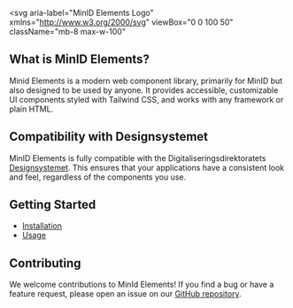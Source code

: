 
<Meta title="About" />

<svg
  aria-label="MinID Elements Logo"
  xmlns="http://www.w3.org/2000/svg"
  viewBox="0 0 100 50"
  className="mb-8 max-w-100"
>
  <use href="./logo-minid-elements-positive.svg" />
</svg>

## What is MinID Elements?

Minid Elements is a modern web component library, primarily for MinID but also
designed to be used by anyone. It provides accessible, customizable UI
components styled with Tailwind CSS, and works with any framework or plain HTML.

## Compatibility with Designsystemet

MinID Elements is fully compatible with the Digitaliseringsdirektoratets [Designsystemet](https://github.com/digdir/designsystemet). This ensures that your applications have a consistent look and feel, regardless of the components you use.

## Getting Started

- [Installation](?path=/docs/installation--docs)
- [Usage](?path=/docs/usage--docs)

## Contributing

We welcome contributions to MinId Elements! If you find a bug or have a feature request, please open an issue on our [GitHub repository](https://github.com/felleslosninger/minid-web-components/issues).
